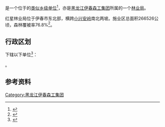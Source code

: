 {{中国乡级行政区|23/07/24/401/000
|行政区全称           = {{PAGENAMEBASE}}
|上级行政区           = [[黑龙江伊春森工集团|黑龙江伊春森工集团]]
|政府驻地             = [[丰林县|丰林县]][[红星镇_(丰林县)|红星镇]]
}}

'''{{PAGENAMEBASE}}'''是一个位于{{PRC admin/fullname|23/07/24/401/000|3}}的[[类似乡级单位|类似乡级单位]]<ref>{{PRC admin/ref sgc|{{PRC admin/parent|23/07/24/401/000}}}}</ref>，亦是[[黑龙江伊春森工集团|黑龙江伊春森工集团]]所属的一个[[林业局|林业局]]。

红星林业局位于伊春市东北部，横跨[[小兴安岭|小兴安岭]]南北两坡。施业区总面积266526公顷，森林覆被率76.8%<ref>{{cite book |editor=伊春市地方志办公室 |title=伊春年鉴2006 |date=2006.11 |publisher=方志出版社 |isbn=7-80192-949-7}}</ref>。

== 行政区划 ==
{{PAGENAMEBASE}}下辖以下单位<ref>{{PRC admin/ref sgc|23/07/24/401/000}}</ref>：

{{PRC admin/children|23/07/24/401/000}}。

== 参考资料 ==
{{reflist}}

{{黑龙江行政区划小作品}}
{{PRC admin/navcat|23/07/24/401/000}}
{{中华人民共和国林业区划|伊}}

[[Category:黑龙江伊春森工集团|Category:黑龙江伊春森工集团]]